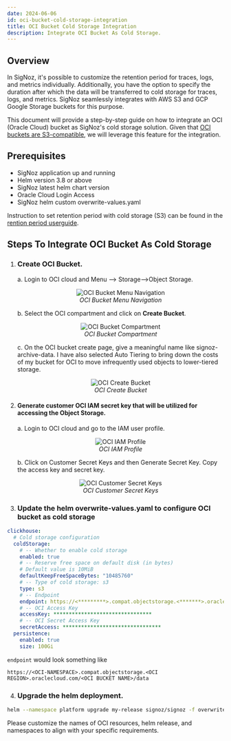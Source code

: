 ```yaml
---
date: 2024-06-06
id: oci-bucket-cold-storage-integration
title: OCI Bucket Cold Storage Integration
description: Integrate OCI Bucket As Cold Storage.
---
```


## Overview
In SigNoz, it's possible to customize the retention period for traces, logs, and metrics individually. Additionally, you have the option to specify the duration after which the data will be transferred to cold storage for traces, logs, and metrics. SigNoz seamlessly integrates with AWS S3 and GCP Google Storage buckets for this purpose.

This document will provide a step-by-step guide on how to integrate an OCI (Oracle Cloud) bucket as SigNoz's cold storage solution.
Given that [OCI buckets are S3-compatible](https://docs.oracle.com/en-us/iaas/Content/Object/Tasks/s3compatibleapi.htm), we will leverage this feature for the integration.

## Prerequisites

- SigNoz application up and running
- Helm version 3.8 or above
- SigNoz latest helm chart version
- Oracle Cloud Login Access
- SigNoz helm custom overwrite-values.yaml

Instruction to set retention period with cold storage (S3) can be found
in the [rention period userguide](https://signoz.io/docs/userguide/retention-period/).

## Steps To Integrate OCI Bucket As Cold Storage

1. ### Create OCI Bucket.

   a. Login to OCI cloud and Menu –> Storage–>Object Storage.
   <figure data-zoomable align='center'>
      <img src="/img/docs/oci-bucket-cold-storage/oci-bucket-storage.webp" alt="OCI Bucket Menu Navigation"/>
      <figcaption><i>OCI Bucket Menu Navigation</i></figcaption>
   </figure>

   b. Select the OCI compartment and click on **Create Bucket**.
   <figure data-zoomable align='center'>
      <img src="/img/docs/oci-bucket-cold-storage/oci-bucket-compartment.webp" alt="OCI Bucket Compartment"/>
      <figcaption><i>OCI Bucket Compartment</i></figcaption>
   </figure>

   c. On the OCI bucket create page, give a meaningful name like signoz-archive-data. I have also selected Auto Tiering to bring down the costs of my bucket for OCI to move infrequently used objects to lower-tiered storage.
   <figure data-zoomable align='center'>
       <img src="/img/docs/oci-bucket-cold-storage/oci-create-bucket.webp" alt="OCI Create Bucket"/>
       <figcaption><i>OCI Create Bucket</i></figcaption>
   </figure>

2. #### Generate customer OCI IAM secret key that will be utilized for accessing the Object Storage.
   a. Login to OCI cloud and go to the IAM user profile.
      <figure data-zoomable align='center'>
       <img src="/img/docs/oci-bucket-cold-storage/oci-iam-profile.webp" alt="OCI IAM Profile"/>
       <figcaption><i>OCI IAM Profile</i></figcaption>
      </figure>

   b. Click on Customer Secret Keys and then Generate Secret Key. Copy the access key and secret key.
      <figure data-zoomable align='center'>
       <img src="/img/docs/oci-bucket-cold-storage/oci-custom-secret-keys.webp" alt="OCI Customer Secret Keys"/>
       <figcaption><i>OCI Customer Secret Keys</i></figcaption>
      </figure>
 

3. ### Update the helm **overwrite-values.yaml** to configure OCI bucket as cold storage

```yaml
clickhouse:
  # Cold storage configuration
  coldStorage:
    # -- Whether to enable cold storage
    enabled: true
    # -- Reserve free space on default disk (in bytes)
    # Default value is 10MiB
    defaultKeepFreeSpaceBytes: "10485760"
    # -- Type of cold storage: s3
    type: s3
    # -- Endpoint
    endpoint: https://<*********>.compat.objectstorage.<*******>.oraclecloud.com/<**********>/data/
    # -- OCI Access Key
    accessKey: ********************************
    # -- OCI Secret Access Key
    secretAccess: ********************************   
  persistence:
    enabled: true  
    size: 100Gi
```

`endpoint` would look something like 

```
https://<OCI-NAMESPACE>.compat.objectstorage.<OCI REGION>.oraclecloud.com/<OCI BUCKET NAME>/data
```

4. ### Upgrade the helm deployment.

```bash
helm --namespace platform upgrade my-release signoz/signoz -f overwrite-values.yaml    
```

<Admonition type="info">
Please customize the names of OCI resources, helm release, and namespaces to align with your specific requirements.    
</Admonition>
